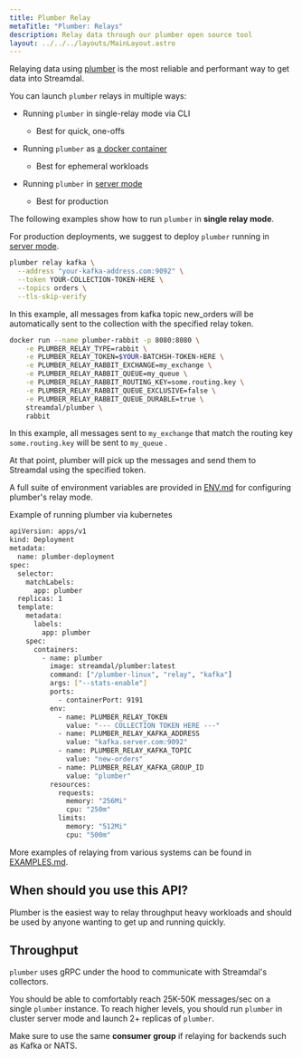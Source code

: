 ```yaml
---
title: Plumber Relay
metaTitle: "Plumber: Relays"
description: Relay data through our plumber open source tool
layout: ../../../layouts/MainLayout.astro
---
```


Relaying data using [plumber](https://github.com/streamdal/plumber) is the most
reliable and performant way to get data into Streamdal.

You can launch `plumber` relays in multiple ways:

- Running `plumber` in single-relay mode via CLI

  - Best for quick, one-offs

- Running `plumber` as [a docker container](https://hub.docker.com/r/streamdal/plumber)

  - Best for ephemeral workloads

- Running `plumber` in [server mode](undefined)
  - Best for production

The following examples show how to run `plumber` in **single relay mode**.

For production deployments, we suggest to deploy `plumber` running in [server mode](undefined).

```bash
plumber relay kafka \
  --address "your-kafka-address.com:9092" \
  --token YOUR-COLLECTION-TOKEN-HERE \
  --topics orders \
  --tls-skip-verify
```

In this example, all messages from kafka topic new_orders will be automatically sent to the collection with the specified relay token.

```bash
docker run --name plumber-rabbit -p 8080:8080 \
    -e PLUMBER_RELAY_TYPE=rabbit \
    -e PLUMBER_RELAY_TOKEN=$YOUR-BATCHSH-TOKEN-HERE \
    -e PLUMBER_RELAY_RABBIT_EXCHANGE=my_exchange \
    -e PLUMBER_RELAY_RABBIT_QUEUE=my_queue \
    -e PLUMBER_RELAY_RABBIT_ROUTING_KEY=some.routing.key \
    -e PLUMBER_RELAY_RABBIT_QUEUE_EXCLUSIVE=false \
    -e PLUMBER_RELAY_RABBIT_QUEUE_DURABLE=true \
    streamdal/plumber \
    rabbit
```

In this example, all messages sent to `my_exchange` that match the routing key `some.routing.key` will be sent to `my_queue` .

At that point, plumber will pick up the messages and send them to Streamdal using the specified token.

A full suite of environment variables are provided in [ENV.md](https://github.com/streamdal/plumber/blob/master/ENV.md) for configuring plumber's relay mode.

Example of running plumber via kubernetes

```bash
apiVersion: apps/v1
kind: Deployment
metadata:
  name: plumber-deployment
spec:
  selector:
    matchLabels:
      app: plumber
  replicas: 1
  template:
    metadata:
      labels:
        app: plumber
    spec:
      containers:
        - name: plumber
          image: streamdal/plumber:latest
          command: ["/plumber-linux", "relay", "kafka"]
          args: ["--stats-enable"]
          ports:
            - containerPort: 9191
          env:
            - name: PLUMBER_RELAY_TOKEN
              value: "--- COLLECTION TOKEN HERE ---"
            - name: PLUMBER_RELAY_KAFKA_ADDRESS
              value: "kafka.server.com:9092"
            - name: PLUMBER_RELAY_KAFKA_TOPIC
              value: "new-orders"
            - name: PLUMBER_RELAY_KAFKA_GROUP_ID
              value: "plumber"
          resources:
            requests:
              memory: "256Mi"
              cpu: "250m"
            limits:
              memory: "512Mi"
              cpu: "500m"

```

More examples of relaying from various systems can be found in [EXAMPLES.md](https://github.com/streamdal/plumber/blob/master/EXAMPLES.md#relay-mode).

## When should you use this API?

Plumber is the easiest way to relay throughput heavy workloads and should be used by anyone wanting to get up and running quickly.

## Throughput

`plumber` uses gRPC under the hood to communicate with Streamdal's collectors.

You should be able to comfortably reach 25K-50K messages/sec on a single `plumber` instance. To reach higher levels, you should run `plumber` in cluster server mode and launch 2+ replicas of `plumber`.

Make sure to use the same **consumer group** if relaying for backends such as Kafka or NATS.
